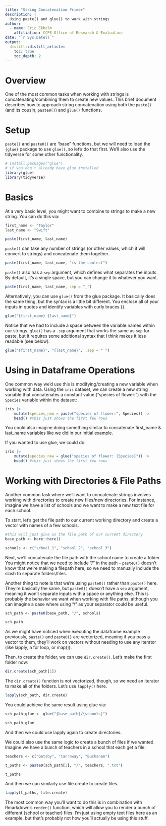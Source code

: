 ```yaml
---
title: "String Concatenation Primer"
description: |
  Using paste() and glue() to work with strings
author:
  - name: Eric Ekholm
    affiliation: CCPS Office of Research & Evaluation
date: "`r Sys.Date()`"
output: 
  distill::distill_article:
    toc: true
    toc_depth: 2
---
```


# Overview

One of the most common tasks when working with strings is concatenating/combining them to create new values. This brief document describes how to approach string concatenation using both the `paste()` (and its cousin, `paste0()`) and `glue()` functions.

# Setup

`paste()` and `paste0()` are "base" functions, but we will need to load the `{glue}` package to use `glue()`, so let's do that first. We'll also use the tidyverse for some other functionality.

```r
# install.packages("glue")
# if you don't already have glue installed
library(glue)
library(tidyverse)
```

# Basics

At a very basic level, you might want to combine to strings to make a new string. You can do this via:

```r
first_name <- "Taylor"
last_name <- "Swift"

paste(first_name, last_name)
```

`paste()` can take any number of strings (or other values, which it will convert to strings) and concatenate them together. 

```r
paste(first_name, last_name, "is the coolest")
```

`paste()` also has a `sep` argument, which defines what separates the inputs. By default, it's a single space, but you can change it to whatever you want.

```r
paste(first_name, last_name, sep = "_")
```

Alternatively, you can use `glue()` from the glue package. It basically does the same thing, but the syntax is a little bit different. You enclose all of your inputs in quotes and identify variables with curly braces {}.

```r
glue("{first_name} {last_name}")
```

Notice that we had to include a space between the variable names within our strings. `glue()` has a `.sep` argument that works the same as `sep` for paste, but it requires some additional syntax that I think makes it less readable (see below):

```r
glue("{first_name}", "{last_name}", .sep = " ")
```

# Using in Dataframe Operations

One common way we'd use this is modifying/creating a new variable when working with data. Using the `iris` dataset, we can create a new string variable that concatenates a constant value ("species of flower:") with the `Species` variable within the dataset:

```r
iris |>
    mutate(species_new = paste("species of flower:", Species)) |>
    head() #this just shows the first few rows
```

You could also imagine doing something similar to concatenate first_name & last_name variables like we did in our initial example.

If you wanted to use glue, we could do:

```r
iris |>
    mutate(species_new = glue("species of flower: {Species}")) |>
    head() #this just shows the first few rows
```

# Working with Directories & File Paths

Another common task where we'll want to concatenate strings involves working with directories to create new files/new directories. For instance, imagine we have a list of schools and we want to make a new text file for each school.

To start, let's get the file path to our current working directory and create a vector with names of a few schools.

```r
#this will just give us the file path of our current directory
base_path <- here::here()

schools <- c("school_1", "school_2", "school_3")
```

Next, we'll concatenate the file path with the school name to create a folder. You might notice that we need to include "/" in the path -- `paste0()` doesn't know that we're making a filepath here, so we need to manually include the slash to separate folders/files.

Another thing to note is that we're using `paste0()` rather than `paste()` here. They're basically the same, but `paste0()` doesn't have a `sep` argument, meaning it won't separate inputs with a space or anything else. This is probably the behavior we want when working with file paths, although you can imagine a case where using "/" as your separator could be useful.

```r
sch_path <- paste0(base_path, "/", schools)

sch_path
```

As we might have noticed when executing the dataframe example previously, `paste()` and `paste0()` are vectorized, meaning if you pass a vector to them, they'll work on vectors without needing to use any iterator (like lapply, a for loop, or map()).

Then, to create the folder, we can use `dir.create()`. Let's make the first folder now:

```r
dir.create(sch_path[1])
```

The `dir.create()` function is not vectorized, though, so we need an iterator to make all of the folders. Let's use `lapply()` here.

```r
lapply(sch_path, dir.create)
```

You could achieve the same result using glue via:

```r
sch_path_glue <- glue("{base_path}/{schools}")

sch_path_glue
```

And then we could use lapply again to create directories.

We could also use the same logic to create a bunch of files if we wanted. Imagine we have a bunch of teachers in a school that each get a file:

```r
teachers <- c("Gatsby", "Carraway", "Buchanan")

t_paths <- paste0(sch_path[1], "/", teachers, ".txt")

t_paths
```

And then we can similarly use file.create to create files.

```r
lapply(t_paths, file.create)
```

The most common way you'll want to do this is in combination with Rmarkdown's `render()` function, which will allow you to render a bunch of different (school or teacher) files. I'm just using empty text files here as an example, but that's probably not how you'll actually be using this stuff. 